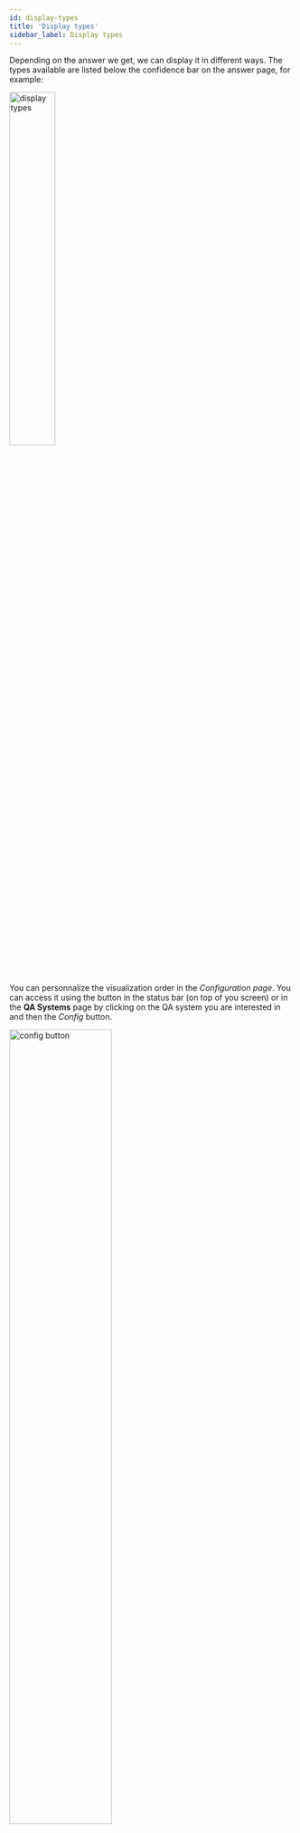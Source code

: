 ```yaml
---
id: display-types
title: 'Display types'
sidebar_label: Display types
---
```




Depending on the answer we get, we can display it in different ways. The types available are listed below the confidence bar on the answer page, for example:

<div style={{ display: 'flex', alignItems: 'center', flexDirection: 'column', gap: '10px', marginBottom: '20px' }}>
    <img src='/img/screenshots/tuto-ui-graph/display-types.png' alt='display types' width='40%'/>
</div>

You can personnalize the visualization order in the *Configuration page*. You can access it using the button in the status bar (on top of you screen) or in the **QA Systems** page by clicking on the QA system you are interested in and then the *Config* button.

<div style={{ display: 'flex', alignItems: 'center', flexDirection: 'column', gap: '10px', marginBottom: '20px' }}>
    <img src='/img/screenshots/tuto-ui-graph/config-statusbar.png' alt='config button' width= '60%'/>
    <img src='/img/screenshots/tuto-ui-graph/config-qasystems.png' alt='config button' width= '60%'/>
</div>

You can order the display types depending on what you want. You can drag and drop the items of the list to order them differently and also hide some display types using the eye icon.

<Image src='/img/screenshots/tuto-ui-graph/config-displays.png' alt='config displays' />


## Facet
*Facet* is the default display type. It allows you to see all the properties of an element.<br/>
When the answer is a single element, it is expanded by default.<br/>
When the answer is composed of several elements, these elements are listed and you can click on them to expand them and see more detail.

<Tabs>
  <TabItem value="f1" label="One element" default>
    <Image src='/img/screenshots/tuto-ui-graph/margarita-facet.png' alt='margarita'/>
  </TabItem>

  <TabItem value='f2' label='List of elements'>
    <Image src='/img/screenshots/tuto-ui-graph/margarita-ingredients-facet.png' alt='margarita ingredients'/>
  </TabItem>

  <TabItem value='f3' label='List of elements > expand element'>
    <Image src='/img/screenshots/tuto-ui-graph/margarita-ingredients-expanded.png' alt='margarita ingredients > lime'/>
  </TabItem>
</Tabs>

## List
*List* is similar to *Facet*, the difference is that not all properties of an element are displayed, only some information that is judged important, like the description or the image.

<Image src='/img/screenshots/tuto-ui-graph/margarita-after-mappings.png' alt='margarita'/>


## Images
*Images* allows you to visualize your answer as a grid of images. If you want more information on an element you can click on it and it will redirect you to this element (using *Facet* display to see all information available).
<Image src='/img/screenshots/tuto-ui-graph/image-cocktails.png' alt='cocktails'/>

## Table
*Table* allows you to visualize your answer as a table.
<Image src='/img/screenshots/tuto-ui-graph/table-display.png' alt='table'/>
To have a better view you can display the table in fullscreen mode.
<Image src='/img/screenshots/tuto-ui-graph/table-fullscreen.png' alt='table'/>

You can hide/show columns, pin them to the left or right of your screen.

<div style={{ display: 'flex', alignItems: 'center', justifyContent: 'center', gap: '10px', marginBottom: '20px' }}>
    <img src='/img/screenshots/tuto-ui-graph/menu-column.png' alt='display types' width='40%'/>
    <img src='/img/screenshots/tuto-ui-graph/manage-columns.png' alt='display types' width='40%'/>
</div>

You also drag and drop columns to reorder them.
<Image src='/img/screenshots/tuto-ui-graph/table-reorder-columns.png' alt='table'/>


## Simple
*Simple* is like is name says, a simple way to display information. It is a table constitued of 2 columns. In the example below, we asked for "all cocktails ingredients" so on the first column we see cocktails name, and on the other columns, ingredients that constitute these cocktails.
<Image src='/img/screenshots/tuto-ui-graph/simple-display.png' alt='all cocktails ingredients'/>
